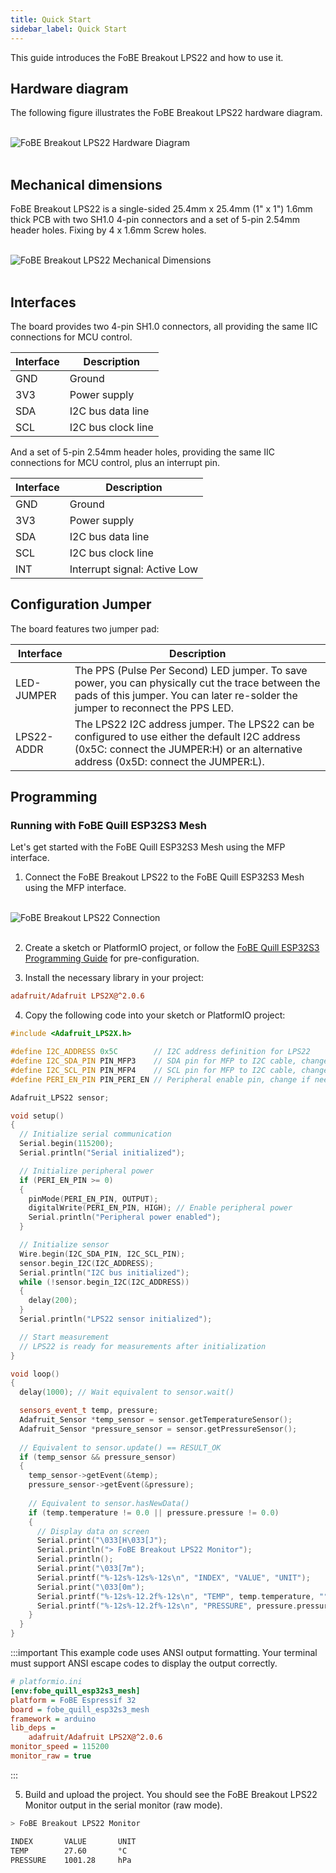 ```yaml
---
title: Quick Start
sidebar_label: Quick Start
---
```


This guide introduces the FoBE Breakout LPS22 and how to use it.

## Hardware diagram

The following figure illustrates the FoBE Breakout LPS22 hardware diagram.

<br/>
<div style={{ textAlign: 'center' }}>
  <img src="/img/products/f2201-r1a.digram.png" alt="FoBE Breakout LPS22 Hardware Diagram" style={{ width: '80%', height: 'auto' }} />
</div>
<br/>

## Mechanical dimensions

FoBE Breakout LPS22 is a single-sided 25.4mm x 25.4mm (1" x 1") 1.6mm thick PCB with two SH1.0 4-pin connectors and a set of 5-pin 2.54mm header holes. Fixing by 4 x 1.6mm Screw holes.

<br/>
<div style={{ textAlign: 'center' }}>
  <img src="/img/products/f2201-r1a.dimensions.png" alt="FoBE Breakout LPS22 Mechanical Dimensions" style={{ width: '80%', height: 'auto' }} />
</div>
<br/>

## Interfaces

The board provides two 4-pin SH1.0 connectors, all providing the same IIC connections for MCU control.

  |Interface                           |Description |
  |-------------------------------|---------|
  |GND  |Ground       |
  |3V3 |Power supply       |
  |SDA |I2C bus data line       |
  |SCL |I2C bus clock line       |

And a set of 5-pin 2.54mm header holes, providing the same IIC connections for MCU control, plus an interrupt pin.

  |Interface                           |Description |
  |-------------------------------|---------|
  |GND  |Ground       |
  |3V3 |Power supply       |
  |SDA |I2C bus data line       |
  |SCL |I2C bus clock line       |
  |INT |Interrupt signal: Active Low      |

## Configuration Jumper

The board features two jumper pad:

|Interface                           |Description |
|-------------------------------|---------|
|LED-JUMPER |The PPS (Pulse Per Second) LED jumper. To save power, you can physically cut the trace between the pads of this jumper. You can later re-solder the jumper to reconnect the PPS LED. |
|LPS22-ADDR| The LPS22 I2C address jumper. The LPS22 can be configured to use either the default I2C address (0x5C: connect the JUMPER:H) or an alternative address (0x5D: connect the JUMPER:L). |

## Programming

### Running with FoBE Quill ESP32S3 Mesh

Let's get started with the FoBE Quill ESP32S3 Mesh using the MFP interface.

1. Connect the FoBE Breakout LPS22 to the FoBE Quill ESP32S3 Mesh using the MFP interface.
<br/>
<div style={{ textAlign: 'center' }}>
  <img src="/img/products/f2201-r1a.connection.png" alt="FoBE Breakout LPS22 Connection" style={{ width: '80%', height: 'auto' }} />
</div>
<br/>

2. Create a sketch or PlatformIO project, or follow the [FoBE Quill ESP32S3 Programming Guide](/product/f1102/programming) for pre-configuration.

3. Install the necessary library in your project:
```ini
adafruit/Adafruit LPS2X@^2.0.6
```

4. Copy the following code into your sketch or PlatformIO project:
```cpp
#include <Adafruit_LPS2X.h>

#define I2C_ADDRESS 0x5C        // I2C address definition for LPS22
#define I2C_SDA_PIN PIN_MFP3    // SDA pin for MFP to I2C cable, change if needed
#define I2C_SCL_PIN PIN_MFP4    // SCL pin for MFP to I2C cable, change if needed
#define PERI_EN_PIN PIN_PERI_EN // Peripheral enable pin, change if needed

Adafruit_LPS22 sensor;

void setup()
{
  // Initialize serial communication
  Serial.begin(115200);
  Serial.println("Serial initialized");

  // Initialize peripheral power
  if (PERI_EN_PIN >= 0)
  {
    pinMode(PERI_EN_PIN, OUTPUT);
    digitalWrite(PERI_EN_PIN, HIGH); // Enable peripheral power
    Serial.println("Peripheral power enabled");
  }

  // Initialize sensor
  Wire.begin(I2C_SDA_PIN, I2C_SCL_PIN);
  sensor.begin_I2C(I2C_ADDRESS);
  Serial.println("I2C bus initialized");
  while (!sensor.begin_I2C(I2C_ADDRESS))
  {
    delay(200);
  }
  Serial.println("LPS22 sensor initialized");

  // Start measurement
  // LPS22 is ready for measurements after initialization
}

void loop()
{
  delay(1000); // Wait equivalent to sensor.wait()

  sensors_event_t temp, pressure;
  Adafruit_Sensor *temp_sensor = sensor.getTemperatureSensor();
  Adafruit_Sensor *pressure_sensor = sensor.getPressureSensor();
  
  // Equivalent to sensor.update() == RESULT_OK
  if (temp_sensor && pressure_sensor)
  {
    temp_sensor->getEvent(&temp);
    pressure_sensor->getEvent(&pressure);
    
    // Equivalent to sensor.hasNewData()
    if (temp.temperature != 0.0 || pressure.pressure != 0.0)
    {
      // Display data on screen
      Serial.print("\033[H\033[J");
      Serial.println("> FoBE Breakout LPS22 Monitor");
      Serial.println();
      Serial.print("\033[7m");
      Serial.printf("%-12s%-12s%-12s\n", "INDEX", "VALUE", "UNIT");
      Serial.print("\033[0m");
      Serial.printf("%-12s%-12.2f%-12s\n", "TEMP", temp.temperature, "°C");
      Serial.printf("%-12s%-12.2f%-12s\n", "PRESSURE", pressure.pressure, "hPa");
    }
  }
}
```

:::important
This example code uses ANSI output formatting. Your terminal must support ANSI escape codes to display the output correctly.

```ini
# platformio.ini
[env:fobe_quill_esp32s3_mesh]
platform = FoBE Espressif 32
board = fobe_quill_esp32s3_mesh
framework = arduino
lib_deps = 
	adafruit/Adafruit LPS2X@^2.0.6
monitor_speed = 115200
monitor_raw = true
```
:::

5. Build and upload the project. You should see the FoBE Breakout LPS22 Monitor output in the serial monitor (raw mode).

```bash
> FoBE Breakout LPS22 Monitor

INDEX       VALUE       UNIT        
TEMP        27.60       °C         
PRESSURE    1001.28     hPa                    
```